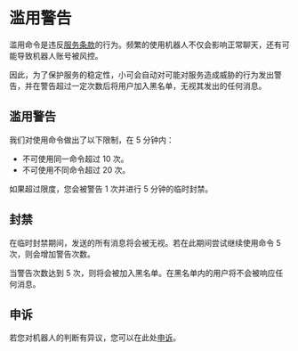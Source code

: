 # 滥用警告

滥用命令是违反[服务条款](https://bot.teahouse.team/wiki/服务条款)的行为。频繁的使用机器人不仅会影响正常聊天，还有可能导致机器人账号被风控。

因此，为了保护服务的稳定性，小可会自动对可能对服务造成威胁的行为发出警告，并在警告超过一定次数后将用户加入黑名单，无视其发出的任何消息。

## 滥用警告

我们对使用命令做出了以下限制，在 5 分钟内：

-   不可使用同一命令超过 10 次。
-   不可使用不同命令超过 20 次。

如果超过限度，您会被警告 1 次并进行 5 分钟的临时封禁。

## 封禁

在临时封禁期间，发送的所有消息将会被无视。若在此期间尝试继续使用命令 5 次，则会增加警告次数。

当警告次数达到 5 次，则将会被加入黑名单。在黑名单内的用户将不会被响应任何消息。

## 申诉

若您对机器人的判断有异议，您可以在此处[申诉](https://github.com/Teahouse-Studios/akari-bot/issues/new?assignees=OasisAkari&labels=appeal&template=blocklist_appeal.yml&title=[APPEAL]%3A+封禁申诉)。
